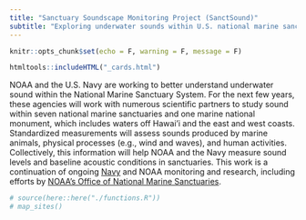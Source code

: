 ```yaml
---
title: "Sanctuary Soundscape Monitoring Project (SanctSound)"
subtitle: "Exploring underwater sounds within U.S. national marine sanctuaries"
---
```


```r
knitr::opts_chunk$set(echo = F, warning = F, message = F)
```

```r
htmltools::includeHTML("_cards.html")
```

NOAA and the U.S. Navy are working to better understand underwater sound within the National Marine Sanctuary System. For the next few years, these agencies will work with numerous scientific partners to study sound within seven national marine sanctuaries and one marine national monument, which includes waters off Hawai'i and the east and west coasts. Standardized measurements will assess sounds produced by marine animals, physical processes (e.g., wind and waves), and human activities. Collectively, this information will help NOAA and the Navy measure sound levels and baseline acoustic conditions in sanctuaries. This work is a continuation of ongoing [Navy](https://www.navy.mil) and NOAA monitoring and research, including efforts by [NOAA's Office of National Marine Sanctuaries](https://sanctuaries.noaa.gov).


```r
# source(here::here("./functions.R"))
# map_sites()
```
